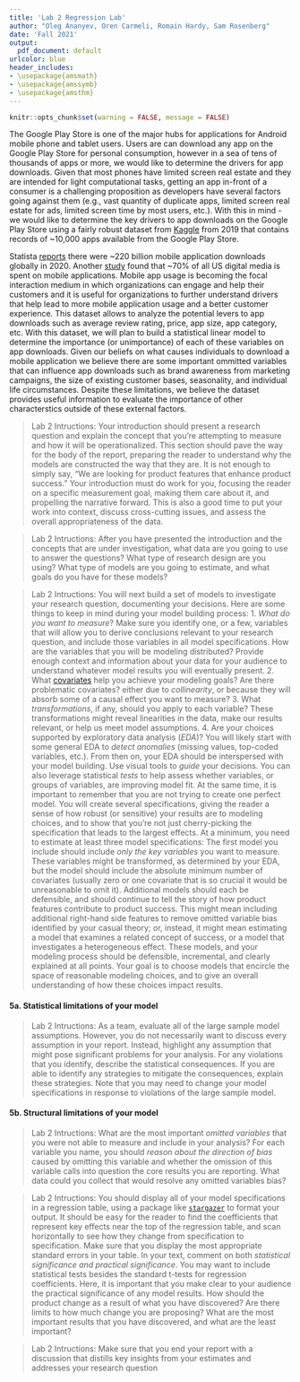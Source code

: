 ```yaml
---
title: 'Lab 2 Regression Lab'
author: "Oleg Ananyev, Oren Carmeli, Romain Hardy, Sam Rosenberg"
date: 'Fall 2021'
output:
  pdf_document: default
urlcolor: blue
header_includes:
- \usepackage{amsmath}
- \usepackage{amssymb}
- \usepackage{amsthm}
---
```


```r
knitr::opts_chunk$set(warning = FALSE, message = FALSE) 
```

\section{Introduction}


The Google Play Store is one of the major hubs for applications for Android mobile phone and tablet users. Users are can download any app on the Google Play Store for personal consumption, however in a sea of tens of thousands of apps or more, we would like to determine the drivers for app downloads. Given that most phones have limited screen real estate and they are intended for light computational tasks, getting an app in-front of a consumer is a challenging proposition as developers have several factors going against them (e.g., vast quantity of duplicate apps, limited screen real estate for ads, limited screen time by most users, etc.).
With this in mind - we would like to determine the key drivers to app downloads on the Google Play Store using a fairly robust dataset from [Kaggle](https://www.kaggle.com/lava18/google-play-store-apps) from 2019 that contains records of ~10,000 apps available from the Google Play Store. 

Statista [reports](https://www.statista.com/statistics/271644/worldwide-free-and-paid-mobile-app-store-downloads/) there were ~220 billion mobile application downloads globally in 2020. Another [study](https://buildfire.com/app-statistics/) found that ~70% of all US digital media is spent on mobile applications. Mobile app usage is becoming the focal interaction medium in which organizations can engage and help their customers and it is useful for organizations to further understand drivers that help lead to more mobile application usage and a better customer experience. This dataset allows to analyze the potential levers to app downloads such as average review rating, price, app size, app category, etc. With this dataset, we will plan to build a statistical linear model to determine the importance (or unimportance) of each of these variables on app downloads. Given our beliefs on what causes individuals to download a mobile application we believe there are some important ommitted variables that can influence app downloads such as brand awareness from marketing campaigns, the size of existing customer bases, seasonality, and individual life circumstances. Despite these limitations, we believe the dataset provides useful information to evaluate the importance of other characterstics outside of these external factors. 

>Lab 2 Intructions: Your introduction should present a research question and explain the concept that you're attempting to measure and how it will be operationalized. This section should pave the way for the body of the report, preparing the reader to understand why the models are constructed the way that they are. It is not enough to simply say, "We are looking for product features that enhance product success."  Your introduction must do work for you, focusing the reader on a specific measurement goal, making them care about it, and propelling the narrative forward. This is also a good time to put your work into context, discuss cross-cutting issues, and assess the overall appropriateness of the data.

\section{Data and Research Design}

>Lab 2 Intructions: After you have presented the introduction and the concepts that are under investigation, what data are you going to use to answer the questions? What type of research design are you using? What type of models are you going to estimate, and what goals do you have for these models?  

\subsection{Model Building}

>Lab 2 Intructions: You will next build a set of models to investigate your research question, documenting your decisions. Here are some things to keep in mind during your model building process:
1. *What do you want to measure*? Make sure you identify one, or a few, variables that will allow you to derive conclusions relevant to your research question, and include those variables in all model specifications. How are the variables that you will be modeling distributed? Provide enough context and information about your data for your audience to understand whatever model results you will eventually present. 
2. What [covariates](https://en.wikipedia.org/wiki/Dependent_and_independent_variables#Statistics_synonyms) help you achieve your modeling goals? Are there problematic covariates?  either due to *collinearity*, or because they will absorb some of a causal effect you want to measure?
3. What *transformations*, if any, should you apply to each variable? These transformations might reveal linearities in the data, make our results relevant, or help us meet model assumptions.
4. Are your choices supported by exploratory data analysis (*EDA*)? You will likely start with some general EDA to *detect anomalies* (missing values, top-coded variables, etc.). From then on, your EDA should be interspersed with your model building. Use visual tools to *guide* your decisions. You can also leverage statistical *tests* to help assess whether variables, or groups of variables, are improving model fit.
At the same time, it is important to remember that you are not trying to create one perfect model. You will create several specifications, giving the reader a sense of how robust (or sensitive) your results are to modeling choices, and to show that you're not just cherry-picking the specification that leads to the largest effects.
At a minimum, you need to estimate at least three model specifications: 
The first model you include should include *only the key variables* you want to measure. These variables might be transformed, as determined by your EDA, but the model should include the absolute minimum number of covariates (usually zero or one covariate that is so crucial it would be unreasonable to omit it).
Additional models should each be defensible, and should continue to tell the story of how product features contribute to product success. This might mean including additional right-hand side features to remove omitted variable bias identified by your casual theory; or, instead, it might mean estimating a model that examines a related concept of success, or a model that investigates a heterogeneous effect. These models, and your modeling process should be defensible, incremental, and clearly explained at all points.
Your goal is to choose models that encircle the space of reasonable modeling choices, and to give an overall understanding of how these choices impact results.

\subsection{Model Limitations}

#### 5a. Statistical limitations of your model
>Lab 2 Intructions: As a team, evaluate all of the large sample model assumptions. However, you do not necessarily want to discuss every assumption in your report. Instead, highlight any assumption that might pose significant problems for your analysis. For any violations that you identify, describe the statistical consequences. If you are able to identify any strategies to mitigate the consequences, explain these strategies. 
Note that you may need to change your model specifications in response to violations of the large sample model. 

#### 5b. Structural limitations of your model
>Lab 2 Intructions: What are the most important *omitted variables* that you were not able to measure and include in your analysis? For each variable you name, you should *reason about the direction of bias* caused by omitting this variable and whether the omission of this variable calls into question the core results you are reporting. What data could you collect that would resolve any omitted variables bias? 


\section{Results}

>Lab 2 Intructions: You should display all of your model specifications in a regression table, using a package like [`stargazer`](https://cran.r-project.org/web/packages/stargazer/vignettes/stargazer.pdf) to format your output. It should be easy for the reader to find the coefficients that represent key effects near the top of the regression table, and scan horizontally to see how they change from specification to specification. Make sure that you display the most appropriate standard errors in your table.
In your text, comment on both *statistical significance and practical significance*. You may want to include statistical tests besides the standard t-tests for regression coefficients. Here, it is important that you make clear to your audience the practical significance of any model results. How should the product change as a result of what you have discovered? Are there limits to how much change you are proposing? What are the most important results that you have discovered, and what are the least important? 

\section{Conclusion}

>Lab 2 Intructions: Make sure that you end your report with a discussion that distills key insights from your estimates and addresses your research question

\section{Appendix}


```r
```

